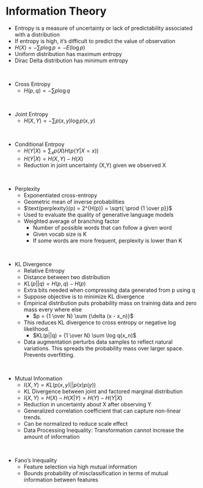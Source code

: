 # Information Theory

- Entropy is a measure of uncertainty or lack of predictability associated with a distribution
- If entropy is high, it’s difficult to predict the value of observation
- $H(X) = - \sum p \log p = - E(\log p)$
- Uniform distribution has maximum entropy
- Dirac Delta distribution has minimum entropy

\

- Cross Entropy
    - $H(p,q) = -\sum p \log q$

\
    
- Joint Entropy
    - $H(X,Y) = -\sum p(x,y) \log p(x,y)$

\
    
- Conditional Entrpoy
    - $H(Y | X) = \sum_x p(X) H(p(Y | X=x))$
    - $H(Y|X) = H(X,Y) - H(X)$
    - Reduction in joint uncertainty (X,Y) given we observed X

\
    
- Perplexity
    - Exponentiated cross-entropy
    - Geometric mean of inverse probabilities
    - $\text{perplexity}(p) = 2^{H(p)} = \sqrt{ \prod {1 \over p}}$
    - Used to evaluate the quality of generative language models
    - Weighted average of branching factor
        - Number of possible words that can follow a given word
        - Given vocab size is K
        - If some words are more frequent, perplexity is lower than K

\
        
- KL Divergence
    - Relative Entropy
    - Distance between two distribution
    - $KL(p||q) = H(p,q) - H(p)$
    - Extra bits needed when compressing data generated from p using q
    - Suppose objective is to minimize KL divergence
    - Empirical distribution puts probability mass on training data and zero mass every where else
        - $p = {1 \over N} \sum {\delta (x - x_n)}$
    - This reduces KL divergence to cross entropy or negative log likelihood.
        - $KL(p||q) = {1 \over N} \sum \log q(x_n)$
    - Data augmentation perturbs data samples to reflect natural variations. This spreads the probability mass over larger space. Prevents overfitting.

\

- Mutual Information
    - $I(X,Y) = KL(p(x,y) || p(x)p(y))$
    - KL Divergence between joint and factored marginal distribution
    - $I(X,Y) = H(X) - H(X|Y) = H(Y) - H(Y|X)$
    - Reduction in uncertainty about X after observing Y
    - Generalized correlation coefficient that can capture non-linear trends.
    - Can be normalized to reduce scale effect
    - Data Processing Inequality: Transformation cannot increase the amount of information

\

- Fano’s Inequality
    - Feature selection via high mutual information
    - Bounds probability of misclassification in terms of mutual information between features

